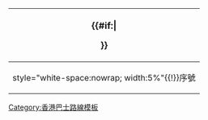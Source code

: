 {| class="wikitable" width="100%"
!colspan="{{#switch:{{{type|}}}|#default=6|1=6|2=6|3=6|4=5}}" style="background:{{{bgcolor|}}}; color:{{{fontcolor|}}}; font-size:large"|{{{routedata|行車路線及收費}}}{{#if:{{{routecolor|}}}|<br><center>{{Horizontal|color={{{routecolor|}}}|width=98}}</center>}}
|-
!style="white-space:nowrap; width:5%"{{!}}序號
!width="10%"{{!}}地區
{{#switch:{{{type|}}}|#default=!車站名稱
!街道
!style="white-space:nowrap; width:10%"{{!}}小童收費
!style="white-space:nowrap; width:10%"{{!}}成人收費
|1=!車站名稱
!街道
!style="white-space:nowrap; width:10%"{{!}}小童收費
!style="white-space:nowrap; width:10%"{{!}}成人收費
|2=!車站名稱
!位置
!style="white-space:nowrap; width:10%"{{!}}小童收費
!style="white-space:nowrap; width:10%"{{!}}成人收費
|3=!車站名稱
!街道
!style="white-space:nowrap; width:10%"{{!}}平日收費
!style="white-space:nowrap; width:10%"{{!}}假日收費
|4=!主要車站位置
!街道
!width="7%"{{!}}收費}}<noinclude>
|}
{{documentation}}
{{香港公共汽車路線格式模板}}
[[Category:香港巴士路線模板]]
</noinclude>
